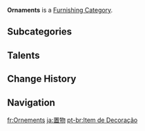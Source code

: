 {{About|the interior furnishing category|the interior furnishing subcategory|Small Furnishing/Ornament|the exterior furnishing subcategory|Landscape/Ornament}}
{{Terminology Infobox
|type         = Item Groups
|type2        = Furnishing Categories
|type3        = Interior Furnishings
}}
'''Ornaments''' is a [[Furnishing Category]].

==Subcategories==
{{DPL Furnishing Categories|Ornaments}}

==Talents==
{{Talents by Category Table|Ornament Creation Refund Talents}}

==Change History==
{{Change History|1.5}}

==Navigation==
{{Furnishing Navbox|interior}}

[[Category:Ornaments| ]]

[[fr:Ornements]]
[[ja:置物]]
[[pt-br:Item de Decoração]]